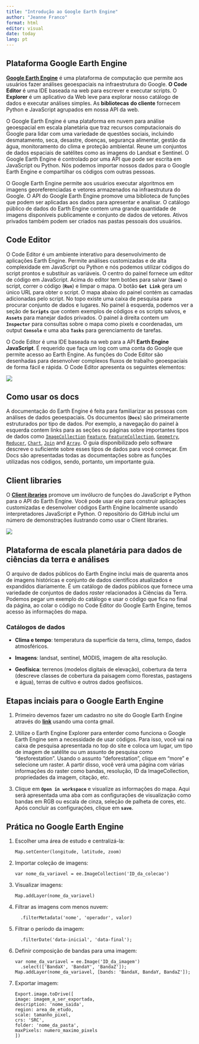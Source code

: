 ---
title: "Introdução ao Google Earth Engine"
author: "Jeanne Franco"
format: html
editor: visual
date: today
lang: pt
---

## Plataforma Google Earth Engine

[**Google Earth Engine**](https://earthengine.google.com/) é uma plataforma de computação que permite aos usuários fazer análises geoespaciais na infraestrutura do Google. **O Code Editor** é uma IDE baseada na web para escrever e executar scripts. O **Explorer** é um aplicativo da Web leve para explorar nosso catálogo de dados e executar análises simples. As **bibliotecas** **do cliente** fornecem Python e JavaScript agrupados em nossa API da web.

O Google Earth Engine é uma plataforma em nuvem para análise geoespacial em escala planetária que traz recursos computacionais do Google para lidar com uma variedade de questões sociais, incluindo desmatamento, seca, desastre, doenças, segurança alimentar, gestão da água, monitoramento do clima e proteção ambiental. Reune um conjuntos de dados espaciais de satélites como as imagens do Landsat e Sentinel. O Google Earth Engine é controlado por uma API que pode ser escrita em JavaScript ou Python. Nós podemos importar nossos dados para o Google Earth Engine e compartilhar os códigos com outras pessoas.

O Google Earth Engine permite aos usuários executar algoritmos em imagens georeferenciadas e vetores armazenados na infraestrutura do Google. O API do Google Earth Engine promove uma biblioteca de funções que podem ser aplicadas aos dados para apresentar e analisar. O catálogo público de dados do Earth Engine contem uma grande quantidade de imagens disponíveis publicamente e conjunto de dados de vetores. Ativos privados também podem ser criados nas pastas pessoais dos usuários.

## Code Editor

O Code Editor é um ambiente interativo para desenvolvimento de aplicações Earth Engine. Permite análises customizadas e de alta complexidade em JavaScript ou Python e nós podemos utilizar códigos do script prontos e substituir as variáveis. O centro do painel fornece um editor de código em JavaScript. Acima do editor tem botões para salvar (**`Save`**) o script, correr o código (**`Run`**) e limpar o mapa. O botão **`Get Link`** gera um único URL para obter o script. O mapa abaixo do painel contém as camadas adicionadas pelo script. No topo existe uma caixa de pesquisa para procurar conjunto de dados e lugares. No painel à esquerda, podemos ver a seção de **`Scripts`** que contem exemplos de códigos e os scripts salvos, e **`Assets`** para manejar dados privados. O painel à direita contem um **`Inspector`** para consultas sobre o mapa como pixels e coordenadas, um output **`Console`** e uma aba **`Tasks`** para gerenciamento de tarefas.

O Code Editor é uma IDE baseada na web para a API **Earth Engine JavaScript**. É requerido que faça um log com uma conta do Google que permite acesso ao Earth Engine. As funções do Code Editor são desenhadas para desenvolver complexos fluxos de trabalho geoespaciais de forma fácil e rápida. O Code Editor apresenta os seguintes elementos:

![](annotated_playground.png)

## Como usar os docs

A documentação do Earth Engine é feita para familiarizar as pessoas com análises de dados geoespaciais. Os documentos (**`Docs`**) são primeiramente estruturados por tipo de dados. Por exemplo, a navegação do painel à esquerda contem links para as seções ou páginas sobre importantes tipos de dados como [`ImageCollection`](https://developers.google.com/earth-engine/guides/ic_creating) [`Feature`](https://developers.google.com/earth-engine/guides/features), [`FeatureCollection`](https://developers.google.com/earth-engine/guides/feature_collections), [`Geometry`](https://developers.google.com/earth-engine/guides/geometries), [`Reducer`](https://developers.google.com/earth-engine/guides/reducers_intro), [`Chart`](https://developers.google.com/earth-engine/guides/charts), [`Join`](https://developers.google.com/earth-engine/guides/joins_intro) and [`Array`](https://developers.google.com/earth-engine/guides/arrays_intro). O guia disponibilizado pelo software descreve o suficiente sobre esses tipos de dados para você começar. Em Docs são apresentadas todas as documentações sobre as funções utilizadas nos códigos, sendo, portanto, um importante guia.

## Client libraries

O [**Client ibraries**](https://github.com/google/earthengine-api) promove um invólucro de funções do JavaScript e Python para o API do Earth Engine. Você pode usar ele para construir aplicações customizadas e desenvolver códigos Earth Engine localmente usando interpretadores JavaScript e Python. O repositório do GitHub inclui um número de demonstrações ilustrando como usar o Client libraries.

![](trendy_lights.jpg)

## Plataforma de escala planetária para dados de ciências da terra e análises

O arquivo de dados públicos do Earth Engine inclui mais de quarenta anos de imagens históricas e conjunto de dados científicos atualizados e expandidos diariamente. É um catálogo de dados públicos que fornece uma variedade de conjuntos de dados *raster* relacionados à Ciências da Terra. Podemos pegar um exemplo do catálogo e usar o código que fica no final da página, ao colar o código no Code Editor do Google Earth Engine, temos acesso às informações do mapa.

### Catálogos de dados

-   **Clima e tempo**: temperatura da superfície da terra, clima, tempo, dados atmosféricos.

-   **Imagens**: landsat, sentinel, MODIS, imagem de alta resolução.

-   **Geofísica**: terrenos (modelos digitais de elevação), cobertura da terra (descreve classes de cobertura da paisagem como florestas, pastagens e água), terras de cultivo e outros dados geofísicos.

## Etapas inciais para o Google Earth Engine

1.  Primeiro devemos fazer um cadastro no site do Google Earth Engine através do [**link**](https://earthengine.google.com) usando uma conta gmail.

2.  Utilize o Earth Engine Explorer para enterder como funciona o Google Earth Engine sem a necessidade de usar códigos. Para isso, você vai na caixa de pesquisa apresentada no top do site e coloca um lugar, um tipo de imagem de satélite ou um assunto de pesquisa como "desforestation". Usando o assunto "deforestation", clique em "more" e selecione um raster. A partir disso, você verá uma página com várias informações do raster como bandas, resolução, ID da ImageCollection, propriedades da imagem, citação, etc.

3.  Clique em **`Open in workspace`** e visualize as informações do mapa. Aqui será apresentada uma aba com as configurações de visualização como bandas em RGB ou escala de cinza, seleção de palheta de cores, etc. Após concluir as configurações, clique em **`save`**.

## Prática no Google Earth Engine

1.  Escolher uma área de estudo e centralizá-la:

    ```         
    Map.setCenter(longitude, latitude, zoom)
    ```

2.  Importar coleção de imagens:

    ```         
    var nome_da_variavel = ee.ImageCollection('ID_da_colecao')
    ```

3.  Visualizar imagens:

    ```         
    Map.addLayer(nome_da_variavel)
    ```

4.  Filtrar as imagens com menos nuvem:

    ```         
      .filterMetadata('nome', 'operador', valor)
    ```

5.  Filtrar o período da imagem:

    ```         
      .filterDate('data-inicial', 'data-final');
    ```

6.  Definir composição de bandas para uma imagem:

    ```         
    var nome_da_variavel = ee.Image('ID_da_imagem')
      .select(['BandaX', 'BandaY', 'BandaZ']);
    Map.addLayer(nome_da_variavel, [bands: 'BandaX, BandaY, BandaZ']);
    ```

7.  Exportar imagem:

    ```         
    Export.image.toDrive([
    image: imagem_a_ser_exportada,
    description: 'nome_saida',
    region: area_de_etudo,
    scale: tamanho_pixel,
    crs: 'SRC',
    folder: 'nome_da_pasta',
    maxPixels: numero_maximo_pixels
    ])
    ```
